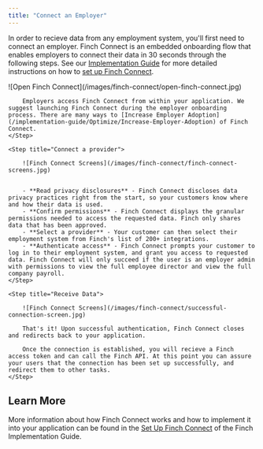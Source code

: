 ```yaml
---
title: "Connect an Employer"
---
```


In order to recieve data from any employment system, you'll first need to connect an employer. Finch Connect is an embedded onboarding flow that enables employers to connect their data in 30 seconds through the following steps.
See our [Implementation Guide](/implementation-guide/Introduction) for more detailed instructions on how to [set up Finch Connect](/implementation-guide/Connect/Set-Up-Finch-Connect).



<Steps>
    <Step title="Open Finch Connect">
        ![Open Finch Connect](/images/finch-connect/open-finch-connect.jpg)


        Employers access Finch Connect from within your application. We suggest launching Finch Connect during the employer onboarding process. There are many ways to [Increase Employer Adoption](/implementation-guide/Optimize/Increase-Employer-Adoption) of Finch Connect. 
    </Step>

    <Step title="Connect a provider">

        ![Finch Connect Screens](/images/finch-connect/finch-connect-screens.jpg)


        - **Read privacy disclosures** - Finch Connect discloses data privacy practices right from the start, so your customers know where and how their data is used.
        - **Confirm permissions** - Finch Connect displays the granular permissions needed to access the requested data. Finch only shares data that has been approved.
        - **Select a provider** - Your customer can then select their employment system from Finch's list of 200+ integrations.
        - **Authenticate access** - Finch Connect prompts your customer to log in to their employment system, and grant you access to requested data. Finch Connect will only succeed if the user is an employer admin with permissions to view the full employee director and view the full company payroll.
    </Step>

    <Step title="Receive Data">

        ![Finch Connect Screens](/images/finch-connect/successful-connection-screen.jpg)

        That's it! Upon successful authentication, Finch Connect closes and redirects back to your application. 

        Once the connection is established, you will recieve a Finch access token and can call the Finch API. At this point you can assure your users that the connection has been set up successfully, and redirect them to other tasks.
    </Step>

</Steps>

## Learn More

More information about how Finch Connect works and how to implement it into your application can be found in the  [Set Up Finch Connect](/implementation-guide/Connect/Set-Up-Finch-Connect) of the Finch Implementation Guide.